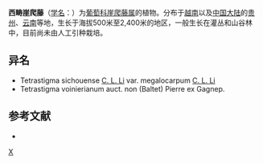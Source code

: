 {{Speciesbox 
| genus = Tetrastigma
| species = sichouense
| authority = [[李朝銮|C. L. Li]]
| subdivision_ranks =[[变种|变种]]
| subdivision =
* 西畴崖爬藤 ''T. s.'' var. ''sichouense''
* [[大果西畴崖爬藤|大果西畴崖爬藤]] ''T. s.'' var. ''megalocarpum''
}}

'''西畴崖爬藤'''（[[学名|学名]]：{{lang|la|''Tetrastigma sichouense''}}）为[[葡萄科|葡萄科]][[崖爬藤属|崖爬藤属]]的植物。分布于[[越南|越南]]以及[[中国大陆|中国大陆]]的[[贵州|贵州]]、[[云南|云南]]等地，生长于海拔500米至2,400米的地区，一般生长在灌丛和山谷林中，目前尚未由人工引种栽培。

== 异名 ==
* Tetrastigma sichouense [[李朝銮|C. L. Li]] var. megalocarpum [[李朝銮|C. L. Li]]
* Tetrastigma voinierianum auct. non (Baltet) Pierre ex Gagnep.

== 参考文献 ==
<div class="references-small">
* {{cite web| url =http://www.bioinfo.cn/db05/KmzwSpecies.php?action=view&id=23947| title =西畴崖爬藤（原变种）| work =《中国高等植物数据库全库》| publisher =中国科学院微生物研究所| author =昆明植物研究所| accessdate =2009-02-25| deadurl =yes| archiveurl =https://web.archive.org/web/20160305053203/http://www.bioinfo.cn/db05/KmzwSpecies.php?action=view&id=23947| archivedate =2016-03-05| df =}}
</div>

{{Taxonbar}}

[[Category:崖爬藤属|X]]